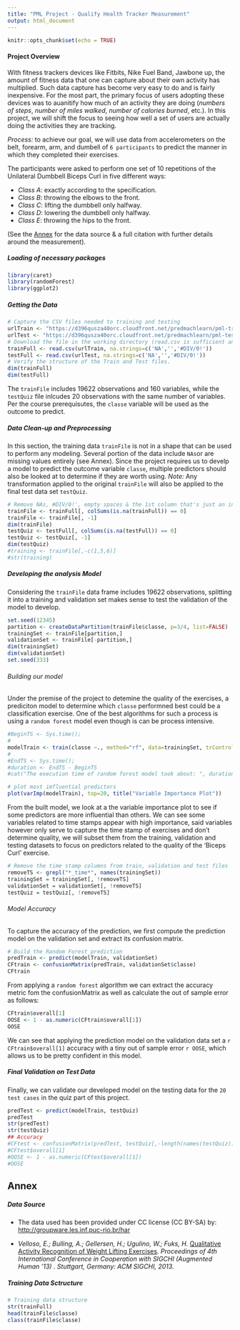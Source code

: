 ```yaml
---
title: "PML Project - Qualify Health Tracker Measurement"
output: html_document
---
```


```r
knitr::opts_chunk$set(echo = TRUE)
```

#### Project Overview

With fitness trackers devices like Fitbits, Nike Fuel Band, Jawbone up, the amount of fitness data that one can capture about their own activity has multiplied. Such data capture has become very easy to do and is fairly inexpensive. For the most part, the primary focus of users adopting these devices was to auanitify how much of an activity they are doing (_numbers of steps_, _number of miles walked_, _number of calories burned_, etc.). In this project, we will shift the focus to seeing how well a set of users are actually doing the activities they are tracking.

_Process:_ to achieve our goal, we will use data from accelerometers on the belt, forearm, arm, and dumbell of `6 participants` to predict the manner in which they completed their exercises.

The participants were asked to perform one set of 10 repetitions of the Unilateral Dumbbell Biceps Curl in five different ways: 

* _Class A_: exactly according to the specification.
* _Class B_: throwing the elbows to the front.
* _Class C_: lifting the dumbbell only halfway.
* _Class D_: lowering the dumbbell only halfway.
* _Class E_: throwing the hips to the front.

(See the [Annex](## Annex) for the data source & a full citation with further details around the measurement).

##### Loading of necessary packages
```r
library(caret)
library(randomForest)
library(ggplot2)
```

##### Getting the Data

```r
# Capture the CSV files needed to training and testing
urlTrain <- "https://d396qusza40orc.cloudfront.net/predmachlearn/pml-training.csv"
urlTest <- "https://d396qusza40orc.cloudfront.net/predmachlearn/pml-testing.csv"
# Download the file in the working directory (read.csv is sufficient and allows to define NA strings).
trainFull <- read.csv(urlTrain, na.strings=c('NA','','#DIV/0!'))
testFull <- read.csv(urlTest, na.strings=c('NA','','#DIV/0!'))
# Verify the structure of the Train and Test files.
dim(trainFull)
dim(testFull)
```
The `trainFile` includes 19622 observations and 160 variables, while the `testQuiz` file inlcudes 20 observations with the same number of variables. Per the course prerequisutes, the `classe` variable will be used as the outcome to predict.

##### Data Clean-up and Preprocessing

In this section, the training data `trainFile` is not in a shape that can be used to perform any modeling. Several portion of the data include `NAs`or are missing values entirely (see Annex). Since the project requires us to develp a model to predict the outcome variable `classe`, multiple predictors should also be looked at to determine if they are worth using.
*Note:* Any transformation applied to the original `trainFile` will also be applied to the final test data set `testQuiz`.

```r
# Remove NAs, #DIV/0!', empty spaces & the 1st column that's just an index
trainFile <- trainFull[, colSums(is.na(trainFull)) == 0]
trainFile <- trainFile[, -1]
dim(trainFile)
testQuiz <- testFull[, colSums(is.na(testFull)) == 0]
testQuiz <- testQuiz[, -1]
dim(testQuiz)
#training <- trainFile[,-c(1,5,6)]
#str(training)
```
##### Developing the analysis Model

Considering the `trainFile` data frame includes 19622 observations, splitting it into a training and validation set makes sense to test the validation of the model to develop.
```r
set.seed(12345)
partition <- createDataPartition(trainFile$classe, p=3/4, list=FALSE)
trainingSet <- trainFile[partition,]
validationSet <- trainFile[-partition,]
dim(trainingSet)
dim(validationSet)
set.seed(333)
```

###### Building our model
Under the premise of the project to detemine the quality of the exercises, a prediciton model to determine which `classe` performned best could be a classification exercise. One of the best algorithms for such a process is using a `random forest` model even though is can be process intensive.

```r
#BeginTS <- Sys.time();
#
modelTrain <- train(classe ~., method="rf", data=trainingSet, trControl=trainControl(method="cv"),number = 5)
#
#EndTS <- Sys.time();
#duration <- EndTS - BeginTS
#cat("The execution time of random forest model took about: ", duration, "min.")

# plot most imfluential predictors
plot(varImp(modelTrain), top=20, title("Variable Importance Plot"))
```
From the built model, we look at a the variable importance plot to see if some predictors are more influential than others. We can see some variables related to time stamps appear with high importance, said variables however only serve to capture the time stamp of exercises and don't determine quality, we will subset them from the training, validation and testing datasets to focus on predictors related to the quality of the 'Biceps Curl' exercise.
```r
# Remove the time stamp columns from train, validation and test files
removeTS <- grepl("*_time*", names(trainingSet))
trainingSet = trainingSet[, !removeTS]
validationSet = validationSet[, !removeTS]
testQuiz = testQuiz[, !removeTS]
```

###### Model Accuracy
To capture the accuracy of the prediction, we first compute the prediction model on the validation set and extract its confusion matrix.

```r
# Build the Random Forest prediction
predTrain <- predict(modelTrain, validationSet)
CFtrain <- confusionMatrix(predTrain, validationSet$classe)
CFtrain
```
From applying a `random forest` algorithm we can extract the accuracy metric fom the confusionMatrix as well as calculate the out of sample error as follows: 
```r
CFtrain$overall[1]
OOSE <- 1 - as.numeric(CFtrain$overall[1])
OOSE
```

We can see that applying the prediction model on the validation data set a `r CFtrain$overall[1]` accuracy with a tiny out of sample error `r OOSE`, which allows us to be pretty confident in this model.

##### Final Validation on Test Data
Finally, we can validate our developed model on the testing data for the `20 test cases` in the quiz part of this project.
```r
predTest <- predict(modelTrain, testQuiz)
predTest
str(predTest)
str(testQuiz)
## Accuracy
#CFtest <- confusionMatrix(predTest, testQuiz[,-length(names(testQuiz))]$classe)
#CFtest$overall[1]
#OOSE <- 1 - as.numeric(CFtest$overall[1])
#OOSE
```
\newpage

## Annex

##### Data Source
* The data used has been provided under CC license (CC BY-SA) by: <http://groupware.les.inf.puc-rio.br/har>

* _Velloso, E.; Bulling, A.; Gellersen, H.; Ugulino, W.; Fuks, H._ [Qualitative Activity Recognition of Weight Lifting Exercises](http://groupware.les.inf.puc-rio.br/har#weight_lifting_exercises#ixzz4B6khjQsq). _Proceedings of 4th International Conference in Cooperation with SIGCHI (Augmented Human '13) . Stuttgart, Germany: ACM SIGCHI, 2013._

##### Training Data Sctructure
```r
# Training data structure
str(trainFull)
head(trainFile$classe)
class(trainFile$classe)
```